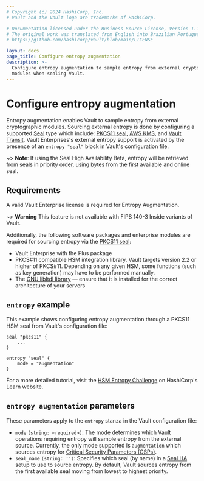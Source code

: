 ```yaml
---
# Copyright (c) 2024 HashiCorp, Inc.
# Vault and the Vault logo are trademarks of HashiCorp.

# Documentation licensed under the Business Source License, Version 1.1.
# The original work was translated from English into Brazilian Portuguese.
# https://github.com/hashicorp/vault/blob/main/LICENSE

layout: docs
page_title: Configure entropy augmentation
description: >-
  Configure entropy augmentation to sample entropy from external cryptographic
  modules when sealing Vault.
---
```


# Configure entropy augmentation

Entropy augmentation enables Vault to sample entropy from external cryptographic modules.
Sourcing external entropy is done by configuring a supported [Seal](/vault/docs/configuration/seal) type which
include: [PKCS11 seal](/vault/docs/configuration/seal/pkcs11), [AWS KMS](/vault/docs/configuration/seal/awskms), and
[Vault Transit](/vault/docs/configuration/seal/transit).
Vault Enterprises's external entropy support is activated by the presence of an `entropy "seal"`
block in Vault's configuration file.

~> **Note**: If using the Seal High Availability Beta, entropy will be retrieved
from seals in priority order, using bytes from the first available and online seal.

## Requirements

A valid Vault Enterprise license is required for Entropy Augmentation.

~> **Warning** This feature is not available with FIPS 140-3 Inside variants of Vault.

Additionally, the following software packages and enterprise modules are required for sourcing entropy
via the [PKCS11 seal](/vault/docs/configuration/seal/pkcs11):

- Vault Enterprise with the Plus package
- PKCS#11 compatible HSM integration library. Vault targets version 2.2 or
  higher of PKCS#11. Depending on any given HSM, some functions (such as key
  generation) may have to be performed manually.
- The [GNU libltdl library](https://www.gnu.org/software/libtool/manual/html_node/Using-libltdl)
  — ensure that it is installed for the correct architecture of your servers

## `entropy` example

This example shows configuring entropy augmentation through a PKCS11 HSM seal from Vault's configuration
file:

```hcl
seal "pkcs11" {
    ...
}

entropy "seal" {
    mode = "augmentation"
}
```

For a more detailed tutorial, visit the [HSM Entropy Challenge](/vault/tutorials/enterprise/hsm-entropy)
on HashiCorp's Learn website.

## `entropy augmentation` parameters

These parameters apply to the `entropy` stanza in the Vault configuration file:

- `mode` `(string: <required>)`: The mode determines which Vault operations requiring
  entropy will sample entropy from the external source. Currently, the only mode supported
  is `augmentation` which sources entropy for [Critical Security Parameters (CSPs)](/vault/docs/enterprise/entropy-augmentation#critical-security-parameters-csps).
- `seal_name` `(string: '')`: Specifies which seal (by name) in a   [Seal HA](/vault/docs/concepts/seal#seal-high-availability) setup to use to  source entropy.
  By default, Vault sources entropy from the first available seal moving from lowest to highest priority.
